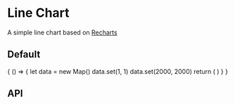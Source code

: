 

<Meta title="Chart/Line Chart" component={Subject}/>

# Line Chart

A simple line chart based on [Recharts](http://recharts.org/)

## Default

<Preview>
  <Story name="Default">
    {
      () => {
        let data = new Map()
        data.set(1, 1)
        data.set(2000, 2000)
        return (
          <Subject label="line chart" data={data} />
        )
      }
    }
  </Story>
</Preview>

## API

<Props of={Subject}/>

